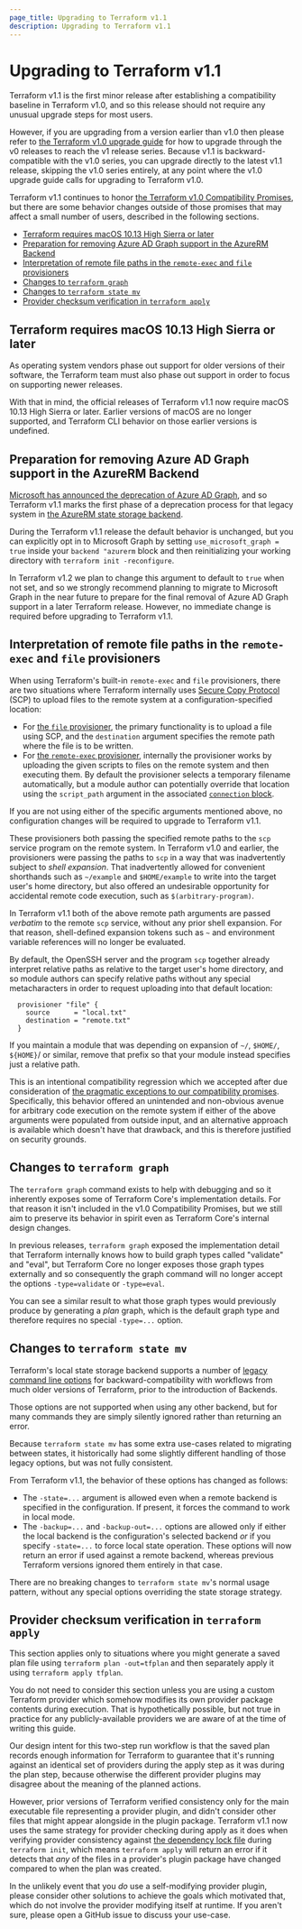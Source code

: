 ```yaml
---
page_title: Upgrading to Terraform v1.1
description: Upgrading to Terraform v1.1
---
```


# Upgrading to Terraform v1.1

Terraform v1.1 is the first minor release after establishing a compatibility
baseline in Terraform v1.0, and so this release should not require any
unusual upgrade steps for most users.

However, if you are upgrading from a version earlier than v1.0 then please
refer to [the Terraform v1.0 upgrade guide](/language/upgrade-guides/1-0) for how to upgrade through
the v0 releases to reach the v1 release series. Because v1.1 is
backward-compatible with the v1.0 series, you can upgrade directly to the
latest v1.1 release, skipping the v1.0 series entirely, at any point where the
v1.0 upgrade guide calls for upgrading to Terraform v1.0.

Terraform v1.1 continues to honor
[the Terraform v1.0 Compatibility Promises](/language/v1-compatibility-promises),
but there are some behavior changes outside of those promises that may affect a
small number of users, described in the following sections.

* [Terraform requires macOS 10.13 High Sierra or later](#terraform-requires-macos-1013-high-sierra-or-later)
* [Preparation for removing Azure AD Graph support in the AzureRM Backend](#preparation-for-removing-azure-ad-graph-support-in-the-azurerm-backend)
* [Interpretation of remote file paths in the `remote-exec` and `file` provisioners](#interpretation-of-remote-file-paths-in-the-remote-exec-and-file-provisioners)
* [Changes to `terraform graph`](#changes-to-terraform-graph)
* [Changes to `terraform state mv`](#changes-to-terraform-state-mv)
* [Provider checksum verification in `terraform apply`](#provider-checksum-verification-in-terraform-apply)

## Terraform requires macOS 10.13 High Sierra or later

As operating system vendors phase out support for older versions of their
software, the Terraform team must also phase out support in order to focus
on supporting newer releases.

With that in mind, the official releases of Terraform v1.1 now require
macOS 10.13 High Sierra or later. Earlier versions of macOS are no longer
supported, and Terraform CLI behavior on those earlier versions is undefined.

## Preparation for removing Azure AD Graph support in the AzureRM Backend

[Microsoft has announced the deprecation of Azure AD Graph](https://docs.microsoft.com/en-us/graph/migrate-azure-ad-graph-faq),
and so Terraform v1.1 marks the first phase of a deprecation process for
that legacy system in [the AzureRM state storage backend](/language/settings/backends/azurerm).

During the Terraform v1.1 release the default behavior is unchanged, but you
can explicitly opt in to Microsoft Graph by setting
`use_microsoft_graph = true` inside your `backend "azurerm` block and then
reinitializing your working directory with `terraform init -reconfigure`.

In Terraform v1.2 we plan to change this argument to default to `true` when
not set, and so we strongly recommend planning to migrate to Microsoft Graph
in the near future to prepare for the final removal of Azure AD Graph support
in a later Terraform release. However, no immediate change is required before
upgrading to Terraform v1.1.

## Interpretation of remote file paths in the `remote-exec` and `file` provisioners

When using Terraform's built-in `remote-exec` and `file` provisioners, there
are two situations where Terraform internally uses
[Secure Copy Protocol](https://en.wikipedia.org/wiki/Secure_copy_protocol)
(SCP) to upload files to the remote system at a configuration-specified
location:

* For [the `file` provisioner](/language/resources/provisioners/file),
  the primary functionality is to upload a file using SCP, and the
  `destination` argument specifies the remote path where the file is to be
  written.
* For [the `remote-exec` provisioner](/language/resources/provisioners/remote-exec),
  internally the provisioner works by uploading the given scripts to files
  on the remote system and then executing them. By default the provisioner
  selects a temporary filename automatically, but a module author can
  potentially override that location using the `script_path` argument in the
  associated [`connection` block](https://www.terraform.io/language/resources/provisioners/connection).

If you are not using either of the specific arguments mentioned above, no
configuration changes will be required to upgrade to Terraform v1.1.

These provisioners both passing the specified remote paths to the `scp` service
program on the remote system. In Terraform v1.0 and earlier, the provisioners
were passing the paths to `scp` in a way that was inadvertently subject to
_shell expansion_. That inadvertently allowed for convenient shorthands
such as `~/example` and `$HOME/example` to write into the target user's
home directory, but also offered an undesirable opportunity for accidental
remote code execution, such as `$(arbitrary-program)`.

In Terraform v1.1 both of the above remote path arguments are passed _verbatim_
to the remote `scp` service, without any prior shell expansion. For that reason,
shell-defined expansion tokens such as `~` and environment variable references
will no longer be evaluated.

By default, the OpenSSH server and the program `scp` together already interpret
relative paths as relative to the target user's home directory, and so
module authors can specify relative paths without any special metacharacters
in order to request uploading into that default location:

```hcl
  provisioner "file" {
    source      = "local.txt"
    destination = "remote.txt"
  }
```

If you maintain a module that was depending on expansion of `~/`, `$HOME/`,
`${HOME}`/ or similar, remove that prefix so that your module instead specifies
just a relative path.

This is an intentional compatibility regression which we accepted after due
consideration of
[the pragmatic exceptions to our compatibility promises](/language/v1-compatibility-promises#pragmatic-exceptions).
Specifically, this behavior offered an unintended and non-obvious avenue for
arbitrary code execution on the remote system if either of the above arguments
were populated from outside input, and an alternative approach is available
which doesn't have that drawback, and this is therefore justified on security
grounds.

## Changes to `terraform graph`

The `terraform graph` command exists to help with debugging and so it
inherently exposes some of Terraform Core's implementation details. For that
reason it isn't included in the v1.0 Compatibility Promises, but we still
aim to preserve its behavior in spirit even as Terraform Core's internal
design changes.

In previous releases, `terraform graph` exposed the implementation detail that
Terraform internally knows how to build graph types called "validate" and
"eval", but Terraform Core no longer exposes those graph types externally
and so consequently the graph command will no longer accept the options
`-type=validate` or `-type=eval`.

You can see a similar result to what those graph types would previously
produce by generating a _plan_ graph, which is the default graph type and
therefore requires no special `-type=...` option.

## Changes to `terraform state mv`

Terraform's local state storage backend supports a number of
[legacy command line options](/language/settings/backends/local#command-line-arguments)
for backward-compatibility with workflows from much older versions of Terraform,
prior to the introduction of Backends.

Those options are not supported when using any other backend, but for many
commands they are simply silently ignored rather than returning an error.

Because `terraform state mv` has some extra use-cases related to migrating
between states, it historically had some slightly different handling of those
legacy options, but was not fully consistent.

From Terraform v1.1, the behavior of these options has changed as follows:

* The `-state=...` argument is allowed even when a remote backend is specified
  in the configuration. If present, it forces the command to work in local
  mode.
* The `-backup=...` and `-backup-out=...` options are allowed only if either
  the local backend is the configuration's selected backend _or_ if you
  specify `-state=...` to force local state operation. These options will now
  return an error if used against a remote backend, whereas previous Terraform
  versions ignored them entirely in that case.

There are no breaking changes to `terraform state mv`'s normal usage pattern,
without any special options overriding the state storage strategy.

## Provider checksum verification in `terraform apply`

This section applies only to situations where you might generate a saved
plan file using `terraform plan -out=tfplan` and then separately apply it
using `terraform apply tfplan`.

You do not need to consider this section unless you are using a custom
Terraform provider which somehow modifies its own provider package contents
during execution. That is hypothetically possible, but not true in practice for
any publicly-available providers we are aware of at the time of writing this
guide.

Our design intent for this two-step run workflow is that the saved plan
records enough information for Terraform to guarantee that it's running
against an identical set of providers during the apply step as it was during
the plan step, because otherwise the different provider plugins may disagree
about the meaning of the planned actions.

However, prior versions of Terraform verified consistency only for the main
executable file representing a provider plugin, and didn't consider other
files that might appear alongside in the plugin package. Terraform v1.1 now
uses the same strategy for provider checking during apply as it does when
verifying provider consistency against
[the dependency lock file](/language/files/dependency-lock)
during `terraform init`, which means `terraform apply` will return an error
if it detects that _any_ of the files in a provider's plugin package have
changed compared to when the plan was created.

In the unlikely event that you _do_ use a self-modifying provider plugin,
please consider other solutions to achieve the goals which motivated that,
which do not involve the provider modifying itself at runtime. If you aren't
sure, please open a GitHub issue to discuss your use-case.

